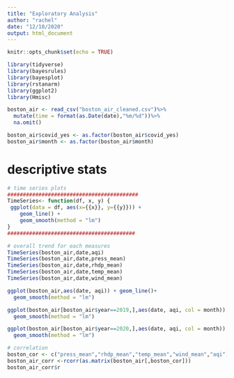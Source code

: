 ```yaml
---
title: "Exploratory Analysis"
author: "rachel"
date: "12/10/2020"
output: html_document
---
```


```r
knitr::opts_chunk$set(echo = TRUE)
```

```r
library(tidyverse)
library(bayesrules)
library(bayesplot)
library(rstanarm)
library(ggplot2)
library(Hmisc)
```


```r
boston_air <- read_csv("boston_air_cleaned.csv")%>%
  mutate(time = format(as.Date(date),"%m/%d"))%>%
  na.omit()

boston_air$covid_yes <- as.factor(boston_air$covid_yes)
boston_air$month <- as.factor(boston_air$month)

```

# descriptive stats
```r
# time series plots
##########################################
TimeSeries<- function(df, x, y) { 
 ggplot(data = df, aes(x={{x}}, y={{y}})) +
    geom_line() +
    geom_smooth(method = "lm")
}
#########################################

# overall trend for each measures 
TimeSeries(boston_air,date,aqi)
TimeSeries(boston_air,date,press_mean)
TimeSeries(boston_air,date,rhdp_mean)
TimeSeries(boston_air,date,temp_mean)
TimeSeries(boston_air,date,wind_mean)

ggplot(boston_air,aes(date, aqi)) + geom_line()+
  geom_smooth(method = "lm")

ggplot(boston_air[boston_air$year==2019,],aes(date, aqi, col = month)) + geom_line()+
  geom_smooth(method = "lm")

ggplot(boston_air[boston_air$year==2020,],aes(date, aqi, col = month)) + geom_line()+
  geom_smooth(method = "lm")

# correlation 
boston_cor <- c("press_mean","rhdp_mean","temp_mean","wind_mean","aqi")
boston_air_corr <-rcorr(as.matrix(boston_air[,boston_cor]))
boston_air_corr$r

                        
                      
                        
```



